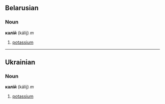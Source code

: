 == Belarusian ==
=== Noun ===
'''калій''' (kálij) ''m''
#[[potassium]]

----

== Ukrainian ==
=== Noun ===
'''калій''' (kálij) ''m''
#[[potassium]]
